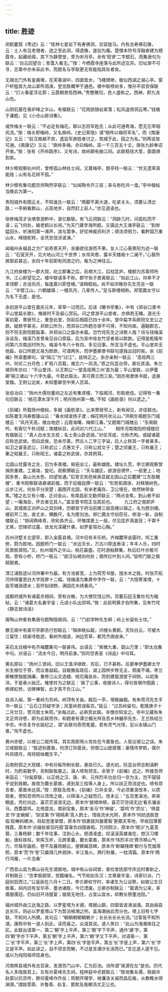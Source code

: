 ```yaml
---
---
---
```

title: 胜迹
---



闵鹤瞿叙《粤述》云：“桂林七星岩下有寿佛洞，仅容旋马。内有古寿佛石像，云：土人有见老僧者，迹之至此洞，得遗像，遂创为庵。楚僧本符号浑融者建为栖霞寺，起藏经阁，其下为静慧堂，旁为听月亭。余有‘慰贤’二字题石，而集唐句为联云：‘白云回望合；青霭入看无。’”按：今栖霞寺座落与此所述互异。旧址渺不可寻，志乘中亦未采此书，而题名与亭联更无有能指其处者矣。

无锡北门外有皇甫墩，在芙蓉湖中，四面皆水，飞楼缥缈，极似西湖之湖心亭。窗户轩槛皆九龙山翠所涵演，登览胜概甲于通邑。楼中联榜尚多，惟孙平叔宫保联云：“灯火春星浮北郭；云霞朝景揽西神。”秀整雅切，邑人盛称之。西神，即九龙山也。

山阴石屋在香炉峰之半山，有楹联云：“花雨欲随岩翠落；松风遥傍洞云寒。”钱塘于谦题，见《小仓山房诗集》。

或传梅关一联云：“不必定有梅花，聊以志将军姓氏；从此可通粤海，愿无忘宰相风流。”按：梅关即梅岭，又名庾岭。《史记索隐》谓“相传以梅将军名”，而《南康记》又云：“前汉南越不宾，遣监军庾姓者讨之，筑城于此，因之为名。”则两说皆可通。《南康记》又云：“庾岭多梅，亦曰梅岭。高一千三百五十丈。唐张九龄奉诏开凿。”按：张有《开岭路序》，又有诗，故岭巅有曲江祠。此联稳括大意，面面俱到矣。

林少穆观察杭州时，曾修孤山林处士祠。又葺梅亭，题亭柱一联云：“世无遗草真能隐；山有名花转不孤。”

林少穆有集句题京师陶然亭联云：“似闻陶令开三径；来与弥陀共一龛。”亭中楹帖当推此为第一。

贵阳城外有图云关，不知谁氏一联云：“两脚不离大道，吃紧关头，须要认清岔路；一亭俯看群山，占高地步，自然赶上前人。”亦见道语也。

徐修梅茂才汝塽曾游黔中，录忆数联。有飞云洞联云：“洞辟几时，问孤松而不语；云飞何处，输老鹤以长闲。”为天门龚学海所题。又镇远大王滩亭联云：“到岸猛回头，听潕阳第一滩声，浪与篙争，好仗神威资利济；顺流须努力，看黔国万重山水，峰随舵转，全凭忠信涉波涛。”

闻福州永福县之方广岩奇景天开，余屡欲往游而不果。友人江心葵景阳为述一联云：“石室天开，见大地山河三千世界；水帘风卷，露半天楼阁十二阑干。”心葵所居距岩甚近，余四十年前即有同游之约，每为之神往云。

九江府庾楼为一郡大观，屹立郡署之后，前襟大江，后枕匡庐。楼额为苏斋师所书，江心即望见之。楼中联语多不称。郡守张子畏寅联云：“如此江山，何幸不才来领郡；亦谈风月，每逢嘉兴即登楼。”语稍稳贴。尚不如洪稚存先生亮吉一联云：“半壁江山，六朝雄镇；一楼风月，几辈传人。”足与斯楼相称。郑莹圃太守以为名下无虚，是也。

余初游平山堂在嘉庆元年，草草一过而已。后读《曝书亭集》，中有《郑谷口隶书平山堂扁长歌》，悔彼时不及留心赏玩。问之曾游平山堂者，亦俱若无睹。道光壬寅初夏，寄居邗上，重登此堂，则前后相距已四十余年。堂中扁字系欧阳文忠公之款。疑款字甚劣，非欧公所为，而郑谷口所题亦渺不可得，不知何故。遍翻郡志，则不但无欧阳题扁事，并郑谷口之扁亦未载。岂竹垞先生之诗欺人哉？顷与钱梅溪泳谈及，梅溪乃言曾亲见谷口原扁，后为吴中徐友竹坚者易以欧款。记得是乾隆年间第六次南巡时所为。梅溪今年八十有四，多见旧事，所言当不虚也。平山堂并无他扁，谷口所题又易为欧款，可谓两失，而伊墨卿隶书联句遂独出冠时矣。余《前编》所录墨卿句，误“隔江”为“过江”，兹特正之。余亦亲制一联云：“高视两三州，何论二分月色；旷观八百载，难忘六一风流。”质之阮芸台师，甚壮其语。朱兰坡同年亦曰：“平山堂诗，以王荆公‘一堂高视两三州’首为最；平山堂联，以伊墨卿‘隔江诸山’十六字为最。今君此联出，真可鼎立而三矣。”因亦用隶体书就，送悬堂楹。王荆公远矣，未知墨卿空中笑人否耳。

张伯冶曰：“扬州大儒坊董祠之左近有集贤楼，下临城河，形胜绝佳。记得有一集句旧联云：‘桃花潭水深千尺；明月扬州第一楼。’不知《画舫录》何以遗之。”

《前编》所载扬州楹帖，多据《画舫录》。比来寄居邗上，新有闻见，亦佳联也。如陈曼生鸿寿题康山云：“春水绿波扬子渡；梅花明月状元山。”洪桐生梧题东门城楼云：“风月天高，楼台地迥；云霞海曙，梅柳江春。”又题南门城楼云：“东阁联吟，有客忆千秋词赋；南楼纵目，此间对六代江山。” 　　相传河南南阳府城楼旧有楹联云：“真人白水生文叔；名士青山卧武侯。”对仗浑成，允称杰构。或疑诸葛应称忠武侯，但曰武侯，恐未尽善。然古人二字三字谥，后人止称其一字者甚多。如卫之睿圣武公，只称武公；贞惠文子，只称公叔文子；楚之顷襄王，只称襄王；秦之昭襄王，只称昭王。诸葛之称武侯，亦其例耳。

北固山甘露寺之左，旧为多景楼。俯挹全江，最称雄胜。楼址久荒，李兰卿观察曾捐赀重建。工甫竣，旋圮。观察撰联云：“天与雄区，欲游目骋怀，一层更上；地因多景，喜山光水色，四望皆通。”后曾文岚邑侯承显就北固山之后麓建“江东胜概楼”，重书观察联语悬诸前楹，而于后楹自撰一联云：“形势拓南徐，对秣陵树色，瓜步江光，何处平分吴楚；画图开北固，有米老庵存，卫公塔在，依然映带金焦。”楼之右又有小楼，正对金山，有南昌彭文勤师联云：“两点金焦，到山者不如望；一庵海岳，怀古者见其人。”盖宝晋书院正当其前也。 　　九江府之南即庐山，其城南正对庐山之双剑峰，历朝皆于府治前建三层高楼以镇之，名为匣剑楼。楼前开二池，直丈余，横数尺，名为匣剑池。郑仁圃太守初莅任，修浚一新，自制楼联云：“排闼两峰青，欣轮奂齐云，环雉堞更上一层，尽见匡庐真面目；干霄千丈紫，恐锋铓过露，敛龙光深藏什袭，如罗星宿壮心胸。”

苏州浒墅关北望亭，即入金匮县境。河中旧有丰乐桥。齐梅麓宰金匮时，鸠工重修，蔚为胜地。因题桥门一联云：“水远天长，万古川原连泰渎；年丰人乐，四时风景胜滁阳。”又，杭州城外之半山，桃花最盛。花时游船群集，秋后红叶亦极可观。旁有小桥，桥门一联云：“欲泛仙槎向何处；偶传红叶到人间。”皆桥门联之极超脱者。

清江浦胜迹以河帅署中为最。有方池甚宽，上为荷芳书屋，擅水木之胜。时张芥航河帅得董思白大字挂屏十二幅，钱梅溪为集屏中字作一联，云：“大隐寄淮堧，十亩芳塘涵德水；高怀拟绿野，满园花木绣春风。”

成都府城外有诸葛丞相祠，旁有台榭，为大僚饮饯公所。苏鳌石廷玉集杜句为楹帖，云：“诸葛大名垂宇宙；元戎小队出郊坰。”按：此前明黄才伯所集，见朱竹垞《静志居诗话》

唐陶山仲冕有集唐句题陶隐居祠，云：“门前学种先生柳；岭上长留处士坟。”

滕王阁中有裘可亭郡丞行恕联云：“隔岸眺仙蹤，问楼头黄鹤，天际白云，可被大江留住；绕阑寻胜迹，看树外烟波，洲边芳草，都凭杰阁收来。”

采石太白楼中有齐梅麓集句一联甚伟。出语云：“紫微九重，碧山万里；”即太白集中句。对语云：“流水今日，明月前身。”则司空表圣《诗品》中句耳。

黄右原曰：“扬州三贤祠，旧以王渔洋继欧、苏后，已不甚称。后更奉伊墨卿太守长生禄位于旁，而议者益起。自裁撤盐政后，湖上园林岁修无主，颓废不堪。李兰卿榷使独能捐廉，重修江山文选楼、桃花庵各处，而别建载酒堂于祠侧，以祀渔洋。于是香火始正。榷使并为之联云：‘昼了公事，夜接诗人，得句皆堪作图画；修禊虹桥，访碑禅智，此才真不负江山。’”

自浙入闽，第一重岭为苏岭。岭顶有关庙，殿后一亭，境极幽靓。有朱笥河先生手书一联云：“云石江将疑字浙；风篁岭若误髯苏。”跋云：“过苏岭留句。乾隆庚子十二月廿日，笥河居士朱筠。”余每过此，必熟赏此联。寺僧亦知宝之。寺中又藏有朱文正师诗卷，即为此联而作。和题者有谭兰楣光祥及吾乡林樾亭先生、王兰陔绍兰中丞。中丞复作长跋纪之，谓“此联句奇而笔遒，若有灵气光怪，足以永镇山门者。”洵不虚也。

黄州赤壁，以坡公二赋传耳。其实周郎用火攻处在今嘉鱼也。人皆议坡公之误。朱兰坡题联云：“胜迹别嘉鱼，何须订异箴讹，但借江山摅感慨；豪情传梦鹤，偶尔吟风啸月，毋将赋咏概生平。”

云南附郭之大观楼，中有孙髯所制长联，悬挂已久。道光初，阮芸台师总制滇黔时，为酌易数字，另制联板悬之。滇人啧有烦言。余曾于《前编》述之。昨接吾师来函云：“孙髯原联，以正统之汉、唐、宋、元伟烈丰功总归一空为主，岂不骎骎乎说到我朝。故改为爨长蒙酋，递到吴三桂等人身上。所以扶正而消逆也。啧有烦言者，蒙酋未达耳。”按：原联及改本，《前编》已并全录，今必须重录改本，以质观者，使知吾师所以须改之故，以释滇人之疑而已。改本云：“五百里滇池，奔来眼底，凭栏向远，喜茫茫波浪无边，原本作‘披襟岸帻，喜茫茫空阔无边’看东骧金马，西翥碧鸡，北倚盘龙，南驯宝象，原本‘金马’作‘神骏’，‘碧鸡’作‘灵仪’，‘倚盘龙’作‘走蜿蜒’，‘驯宝象’作‘翔缟素’高人韵士，惜抛流水光阴，原本作‘何妨选胜登临’趁嶰屿螺洲，将起苍崖翠壁，原本作‘梳裹就风鬟雾鬓’更蘋天苇地，早收回薄雾残霞，原本作‘点缀些翠羽丹霞’莫辜负四围香稻，万顷鸥沙，原本作‘晴沙’九夏芙蓉，三春杨柳；数千年往事，注到心头，把酒凌虚，叹滚滚英雄谁在，想汉习楼船，唐标铁柱，宋挥玉斧，元跨革囊，爨长蒙酋，原本作‘伟烈丰功’费尽移山气力，尽珠帘画栋，卷不及暮雨朝云，便藓碣苔碑，原本作‘断碣残碑’都付与荒烟落照，原本‘荒’作‘苍’只赢得几杵疏钟，半江渔火，两行秋雁，一枕清霜。原本作‘两行鸿雁，一片沧桑’

广西宜山县为黄山谷先生谪居地。城中有山谷祠堂，查俭堂抚部守庆远时重新之，并制联云：“忠孝振纲常，党籍编名，气节宛如东汉；文章垂宇宙，诗家衍派，门庭别启西江。”公诞辰在六月十二日。李兰卿权守时，率诸生为公设祭，如坡公生日故事。祠内旧有宝华亭、墨池诸胜，今已湮废。兰卿亦制联云：“载酒为公来，率儒服儒冠，仍似旧开诗屋宴；僦居无地住，占宜山宜水，却教长祭墨池田。”

福州城外由江达海之路，以罗星塔为关键。塔据山巅，四面皆波涛汹涌。其由闽县达长乐，则必以罗星塔山下为暂泊候潮之所。盖海潮由此而分也。塔上旧有七字联，不知何人所撰。其句云：“朝朝朝朝朝朝夕；长长长长长长消。”过客皆不知所谓。康熙中有一道人到此，读而喜之。众请其说。道人笑曰：“此山为海潮来往之区。此联出语第一、第二‘朝’字上平声，第三‘朝’字下平声，通作‘潮’字，第四‘朝’字亦下平声，第五‘朝’字上平声，第六‘朝’字又下平声。对语第一、第二‘长’字平声，第三‘长’字上声，第四‘长’字是平声，第五‘长’字是上声，第六‘长’字又是平声。如此读之，自不烦言而解，不过是言潮汐长消而已。”言讫道人遂不见。或以为纯阳祖师现身也。

河南辉县城外有古百泉，发源苏门山中，汇为巨池。诗所谓“泉源在左”是也。历代名人多隐居其上。左有孙夏峰先生祠，程梓庭中丞题联云：“胜地集名儒，轶姚许赵窦以抗宗传，群仰夏峰作乔岳；熙朝开理学，继濂洛关闽而昌后裔，从教睢水得渊源。”谓姚雪斋、许鲁斋、赵复、窦默及我朝汤文正公也。